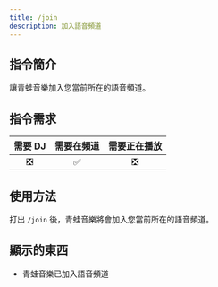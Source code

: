 ```yaml
---
title: /join
description: 加入語音頻道
---
```


## 指令簡介
<Callout type="info">
讓青蛙音樂加入您當前所在的語音頻道。
</Callout>

## 指令需求
| 需要 DJ |	需要在頻道 | 需要正在播放 |
| :-----: | :-------: | :---------: |
|   ❎   |    ✅     |     ❎      |

## 使用方法
打出 `/join` 後，青蛙音樂將會加入您當前所在的語音頻道。

## 顯示的東西
- 青蛙音樂已加入語音頻道
